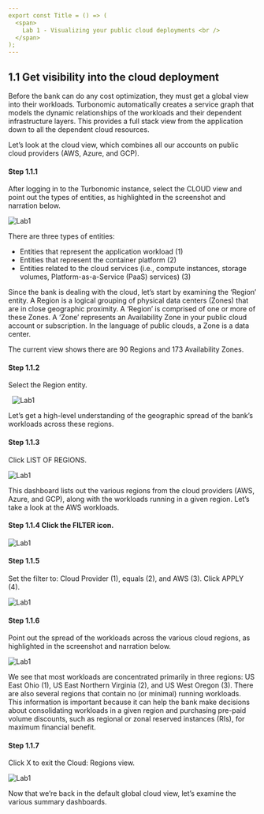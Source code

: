 ```yaml
---
export const Title = () => (
  <span>
    Lab 1 - Visualizing your public cloud deployments <br />
  </span>
);
---
```


## 1.1	Get visibility into the cloud deployment
Before the bank can do any cost optimization, they must get a global view into their workloads. Turbonomic automatically creates a service graph that models the dynamic relationships of the workloads and their dependent infrastructure layers. This provides a full stack view from the application down to all the dependent cloud resources.

Let’s look at the cloud view, which combines all our accounts on public cloud providers (AWS, Azure, and GCP).

#### Step 1.1.1
After logging in to the Turbonomic instance, select the CLOUD view and point out the types of entities, as highlighted in the screenshot and narration below.

![Lab1](images/f-1.1.1.png)

There are three types of entities:

- Entities that represent the application workload (1)
- Entities that represent the container platform (2)
- Entities related to the cloud services (i.e., compute instances, storage volumes, Platform-as-a-Service (PaaS) services) (3)

Since the bank is dealing with the cloud, let’s start by examining the ‘Region’ entity. A Region is a logical grouping of physical data centers (Zones) that are in close geographic proximity. A ‘Region’ is comprised of one or more of these Zones. A ‘Zone’ represents an Availability Zone in your public cloud account or subscription. In the language of public clouds, a Zone is a data center.

The current view shows there are 90 Regions and 173 Availability Zones.


#### Step 1.1.2
Select the Region entity.

 
![Lab1](images/f-1.1.2.png)


Let’s get a high-level understanding of the geographic spread of the bank’s workloads across these regions.

#### Step 1.1.3
Click LIST OF REGIONS. 


![Lab1](images/f-1.1.3.png)


This dashboard lists out the various regions from the cloud providers (AWS, Azure, and GCP), along with the workloads running in a given region. Let’s take a look at the AWS workloads.
#### Step 1.1.4	Click the FILTER icon. 

![Lab1](images/f-1.1.4.png)

#### Step 1.1.5
Set the filter to: Cloud Provider (1), equals (2), and AWS (3). Click APPLY (4). 

![Lab1](images/f-1.1.5.png)

#### Step 1.1.6
Point out the spread of the workloads across the various cloud regions, as highlighted in the screenshot and narration below. 

![Lab1](images/f-1.1.6.png)

We see that most workloads are concentrated primarily in three regions: US East Ohio (1), US East Northern Virginia (2), and US West Oregon (3). There are also several regions that contain no (or minimal) running workloads. This information is important because it can help the bank make decisions about consolidating workloads in a given region and purchasing pre-paid volume discounts, such as regional or zonal reserved instances (RIs), for maximum financial benefit.

#### Step 1.1.7
Click X to exit the Cloud: Regions view. 

![Lab1](images/f-1.1.7.png)

Now that we’re back in the default global cloud view, let’s examine the various summary dashboards.
